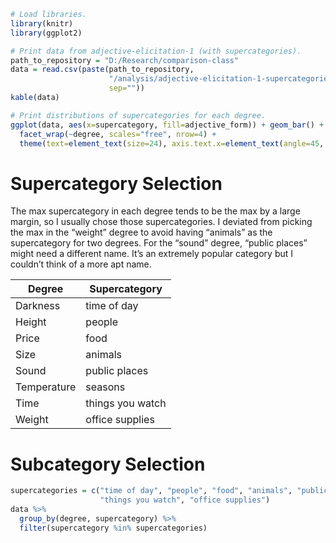 ```{r}
# Load libraries.
library(knitr)
library(ggplot2)
```

```{r}
# Print data from adjective-elicitation-1 (with supercategories).
path_to_repository = "D:/Research/comparison-class"
data = read.csv(paste(path_to_repository, 
                      "/analysis/adjective-elicitation-1-supercategories.csv",
                      sep=""))
kable(data)
```

```{r fig.height=36, fig.width=20}
# Print distributions of supercategories for each degree.
ggplot(data, aes(x=supercategory, fill=adjective_form)) + geom_bar() + 
  facet_wrap(~degree, scales="free", nrow=4) + 
  theme(text=element_text(size=24), axis.text.x=element_text(angle=45, hjust=1.0, vjust=1.0))
```

# Supercategory Selection

The max supercategory in each degree tends to be the max by a large margin, so I usually chose those supercategories. I deviated from picking the max in the "weight" degree to avoid having "animals" as the supercategory for two degrees. For the "sound" degree, "public places" might need a different name. It's an extremely popular category but I couldn't think of a more apt name.

| Degree      | Supercategory    |
|-------------|------------------|
| Darkness    | time of day      | 
| Height      | people           |
| Price       | food             |
| Size        | animals          |
| Sound       | public places    |
| Temperature | seasons          |
| Time        | things you watch |
| Weight      | office supplies  |

# Subcategory Selection

```{r}
supercategories = c("time of day", "people", "food", "animals", "public places", "season", 
                    "things you watch", "office supplies")
data %>% 
  group_by(degree, supercategory) %>%
  filter(supercategory %in% supercategories)
```
